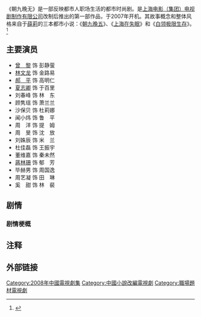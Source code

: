 {{电视节目信息框
| 颜色       = 
| 名称       = 朝九晚无
| 原名       = 
| 图片       = 
| 图说       = 
| 类型       = 都市职场电视剧
| 原创       = 
| 发展       = 
| 导演       = [[叶昭仪|叶昭仪]]
| 主持       = 
| 演出       = [[曾黎|曾黎]]、[[林文龙|林文龙]]、[[郝平|郝平]]、[[夏志卿|夏志卿]]
| 配音       = 
| 旁白       = 
| 主题曲     = 忙与盲
| 作曲       = [[李宗盛|李宗盛]]
| 片头曲     = 忙与盲
| 片尾曲     = 没有你的日子我真的好孤单
| 居中插曲   = 秋天不回来
| 国家       = 
| 地区       = 
| 语言       = 
| 季数       = 
| 系列数     = 
| 辑数       = 
| 集数       = 24
| 每集列表   = 
| 执行制片   = 
| 制片人     = 
| 监制       = 
| 副制片人   = 
| 共同制片人 = 
| 编审       = [[薛莉|薛莉]]、[[王博|王博]]
| 剪辑       = 
| 外景       = 
| 机位       = 
| 每集长     = 45分钟
| 频道       = 
| 电视网     = 
| 电视台     = 
| 视频制式   = 
| 音频制式   = 
| 首播国家   = 
| 首播地区   = 
| 开始       = 2008年
| 结束       = 
| 晚于       = 
| 早于       = 
| 相关剧集   = 
| 中国大陆名称 = 
| 台湾名称     = 
| 港澳名称     = 
| 马新名称     = 
| 官方网站   = 
| imdb_id    = 
| tv_com_id  = 
}}

《朝九晚无》是一部反映都市人职场生活的都市时尚剧。是[[上海电影（集团）公司|上海电影（集团）电视剧制作有限公司]]改制后推出的第一部作品，于2007年开机。其故事概念和整体风格来自于[[薛莉|薛莉]]的三本都市小说：《[[朝九晚五|朝九晚五]]》、《[[上海在失眠|上海在失眠]]》和《[[白领极限生存|白领极限生存]]》。<ref>{{Cite web |url=http://ent.sina.com.cn/v/m/2007-06-28/03071616235.shtml |title=《朝九晚无》开机 |access-date=2009-12-14 |archive-date=2019-08-27 |archive-url=https://web.archive.org/web/20190827224428/http://ent.sina.com.cn/v/m/2007-06-28/03071616235.shtml |dead-url=no }}</ref>

==主要演员==
*[[曾黎|曾　黎]]	饰	彭静萤
*[[林文龙|林文龙]]	饰	金路易
*[[郝平|郝　平]]	饰	高明仁
*[[夏志卿|夏志卿]]	饰	于百里
*刘春峰	饰	林　东
*顾隽瑶	饰	萧兰兰
*沙保贝	饰	杜莉娜
*闻小炜	饰	鲁　平
*周　洋	饰	提　姆
*周　旻	饰	沈　放
*刘姝辰	饰	米　兰
*杜佳磊	饰	王振宇
*董维嘉	饰	秦未然
*[[蔣林珊|蔣林珊]] 饰	郁　芳
*毕赫男	饰	周国逸
*周艺凝	饰	田　琳
*奚　甜	饰	林　裴
<!-- *饰	郭婕仪 -->

==剧情==
=== 剧情梗概 ===

==注释==
<references/>

==外部链接==

 
[[Category:2008年中國電視劇集|Category:2008年中國電視劇集]]
[[Category:中國小說改編電視劇|Category:中國小說改編電視劇]]
[[Category:職場題材電視劇|Category:職場題材電視劇]]